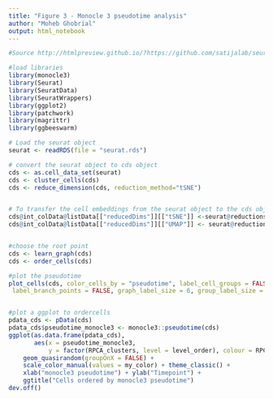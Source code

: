 ---
title: "Figure 3 - Monocle 3 pseudotime analysis"
author: "Moheb Ghobrial"
output: html_notebook
---


```{r}
#Source http://htmlpreview.github.io/?https://github.com/satijalab/seurat-wrappers/blob/master/docs/monocle3.html

#load libraries 
library(monocle3)
library(Seurat)
library(SeuratData)
library(SeuratWrappers)
library(ggplot2)
library(patchwork)
library(magrittr)
library(ggbeeswarm)

# Load the seurat object
seurat <- readRDS(file = "seurat.rds")

# convert the seurat object to cds object 
cds <- as.cell_data_set(seurat)
cds <- cluster_cells(cds)
cds <- reduce_dimension(cds, reduction_method="tSNE")


# To transfer the cell embeddings from the seurat object to the cds object:
cds@int_colData@listData[["reducedDims"]][["tSNE"]] <-seurat@reductions[["TSNE"]]@cell.embeddings
cds@int_colData@listData[["reducedDims"]][["UMAP"]] <- seurat@reductions[["UMAP"]]@cell.embeddings


#choose the root point
cds <- learn_graph(cds)
cds <- order_cells(cds)

#plot the pseudotime
plot_cells(cds, color_cells_by = "pseudotime", label_cell_groups = FALSE, label_leaves = FALSE, 
 label_branch_points = FALSE, graph_label_size = 6, group_label_size = 6,cell_size = 1.5)


#plot a ggplot to ordercells 
pdata_cds <- pData(cds)
pdata_cds$pseudotime_monocle3 <- monocle3::pseudotime(cds)
ggplot(as.data.frame(pdata_cds), 
       aes(x = pseudotime_monocle3, 
           y = factor(RPCA_clusters, level = level_order), colour = RPCA_clusters)) +
    geom_quasirandom(groupOnX = FALSE) +
    scale_color_manual(values = my_color) + theme_classic() +
    xlab("monocle3 pseudotime") + ylab("Timepoint") +
    ggtitle("Cells ordered by monocle3 pseudotime")
dev.off()



```
